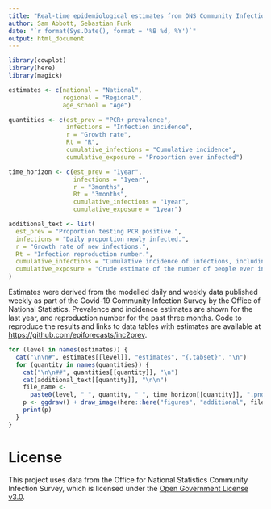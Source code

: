 ```yaml
---
title: "Real-time epidemiological estimates from ONS Community Infection Survey data"
author: Sam Abbott, Sebastian Funk
date: "`r format(Sys.Date(), format = '%B %d, %Y')`"
output: html_document
---
```


```r
library(cowplot)
library(here)
library(magick)

estimates <- c(national = "National",
               regional = "Regional",
               age_school = "Age")

quantities <- c(est_prev = "PCR+ prevalence",
                infections = "Infection incidence",
                r = "Growth rate",
                Rt = "R",
                cumulative_infections = "Cumulative incidence",
                cumulative_exposure = "Proportion ever infected")

time_horizon <- c(est_prev = "1year",
                  infections = "1year",
                  r = "3months",
                  Rt = "3months",
                  cumulative_infections = "1year",
                  cumulative_exposure = "1year")

additional_text <- list(
  est_prev = "Proportion testing PCR positive.",
  infections = "Daily proportion newly infected.",
  r = "Growth rate of new infections.",
  Rt = "Infection reproduction number.",
  cumulative_infections = "Cumulative incidence of infections, including reinfections.",
  cumulative_exposure = "Crude estimate of the number of people ever infected under the extremely simplifying assumption that the risk of infection is independent of prior infection or vaccination status."
)
```

Estimates were derived from the modelled daily and weekly data published weekly as part of the Covid-19 Community Infection Survey by the Office of National Statistics. Prevalence and incidence estimates are shown for the last year, and reproduction number for the past three months. Code to reproduce the results and links to data tables with estimates are available at [https://github.com/epiforecasts/inc2prev](https://github.com/epiforecasts/inc2prev).

```r
for (level in names(estimates)) {
  cat("\n\n#", estimates[[level]], "estimates", "{.tabset}", "\n")
  for (quantity in names(quantities)) {
    cat("\n\n##", quantities[[quantity]], "\n")
    cat(additional_text[[quantity]], "\n\n")
    file_name <-
      paste0(level, "_", quantity, "_", time_horizon[[quantity]], ".png")
    p <- ggdraw() + draw_image(here::here("figures", "additional", file_name))
    print(p)
  }
}
```

# License

This project uses data from the Office for National Statistics Community Infection Survey, which is licensed under the [Open Government License v3.0](https://www.ons.gov.uk/peoplepopulationandcommunity/healthandsocialcare/conditionsanddiseases/datasets/coronaviruscovid19infectionsurveydata).


